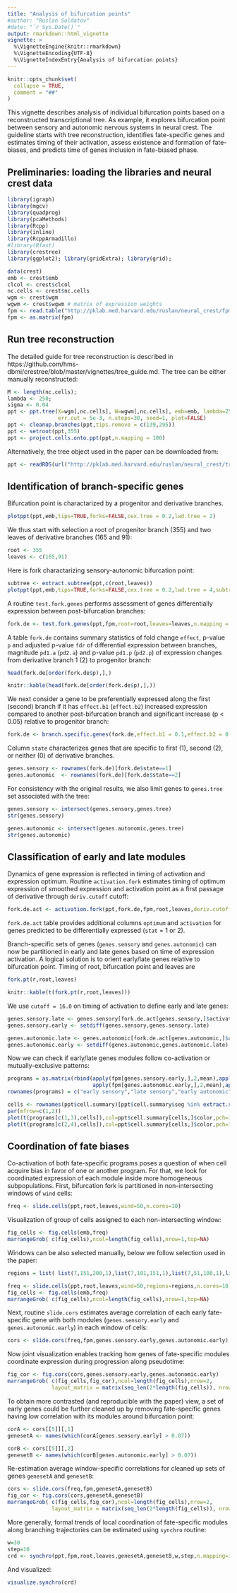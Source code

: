 ```yaml
---
title: "Analysis of bifurcation points"
#author: "Ruslan Soldatov"
#date: "`r Sys.Date()`"
output: rmarkdown::html_vignette
vignette: >
  %\VignetteEngine{knitr::rmarkdown}
  %\VignetteEncoding{UTF-8}
  %\VignetteIndexEntry{Analysis of bifurcation points}
---
```


```r
knitr::opts_chunk$set(
  collapse = TRUE,
  comment = "##"
)
```

This vignette describes analysis of individual bifurcation points based on a reconstructed transcriptional tree. As example, it explores bifurcation point between sensory and autonomic nervous systems in neural crest. The guideline starts with tree reconstruction, identifies fate-specific genes and estimates timing of their activation, assess existence and formation of fate-biases, and predicts time of genes inclusion in fate-biased phase.

## Preliminaries: loading the libraries and neural crest data

```r
library(igraph)
library(mgcv)
library(quadprog) 
library(pcaMethods) 
library(Rcpp) 
library(inline) 
library(RcppArmadillo) 
#library(Rfast)
library(crestree)
library(ggplot2); library(gridExtra); library(grid);

data(crest)
emb <- crest$emb
clcol <- crest$clcol
nc.cells <- crest$nc.cells
wgm <- crest$wgm
wgwm <- crest$wgwm # matrix of expression weights
fpm <- read.table("http://pklab.med.harvard.edu/ruslan/neural_crest/fpm.txt",header=TRUE)
fpm <- as.matrix(fpm)
```
  
## Run tree reconstruction
The detailed guide for tree reconstruction is described in https://github.com/hms-dbmi/crestree/blob/master/vignettes/tree_guide.md. The tree can be either manually reconstructed:
```r
M <- length(nc.cells); 
lambda <- 250; 
sigma <- 0.04
ppt <- ppt.tree(X=wgm[,nc.cells], W=wgwm[,nc.cells], emb=emb, lambda=250, sigma=0.04, metrics="cosine", M=M,
                err.cut = 5e-3, n.steps=30, seed=1, plot=FALSE)
ppt <- cleanup.branches(ppt,tips.remove = c(139,295))
ppt <- setroot(ppt,355)
ppt <- project.cells.onto.ppt(ppt,n.mapping = 100)
```

Alternatively, the tree object used in the paper can be downloaded from:
```r
ppt <- readRDS(url("http://pklab.med.harvard.edu/ruslan/neural_crest/tree_structure_full.rds"))s
```

## Identification of branch-specific genes

Bifurcation point is charactarized by a progenitor and derivative branches.
```r
plotppt(ppt,emb,tips=TRUE,forks=FALSE,cex.tree = 0.2,lwd.tree = 2)
```

We thus start with selection a root of progenitor branch (355) and two leaves of derivative branches (165 and 91):
```r
root <- 355
leaves <- c(165,91)
```

Here is fork charactarizing sensory-autonomic bifurcation point:
```r
subtree <- extract.subtree(ppt,c(root,leaves))
plotppt(ppt,emb,tips=TRUE,forks=FALSE,cex.tree = 0.2,lwd.tree = 4,subtree=subtree)
```

A routine `test.fork.genes` performs assessment of genes differentially expression between post-bifurcation branches:
```r
fork.de <- test.fork.genes(ppt,fpm,root=root,leaves=leaves,n.mapping = 10,n.cores=30)
```

A table `fork.de` contains summary statistics of fold change `effect`, p-value `p` and adjusted p-value `fdr`  of differential expression between branches, magnitude `pd1.a` (`pd2.a`) and p-value `pd1.p` (`pd2.p`) of expression changes from derivative branch 1 (2) to progenitor branch:
```r
head(fork.de[order(fork.de$p),],)
```

```r
knitr::kable(head(fork.de[order(fork.de$p),],))
```

We next consider a gene to be preferentially expressed along the first (second) branch if it has `effect.b1` (`effect.b2`) increased expression compared to another post-bifurcation branch and significant increase (p < 0.05) relative to progenitor branch:

```r
fork.de <- branch.specific.genes(fork.de,effect.b1 = 0.1,effect.b2 = 0.3)
```

Column `state` characterizes genes that are specific to first (1), second (2), or neither (0) of derivative branches.
```r
genes.sensory <- rownames(fork.de)[fork.de$state==1]
genes.autonomic  <- rownames(fork.de)[fork.de$state==2]
```

For consistency with the original results, we also limit genes to `genes.tree` set associated with the tree:
```r
genes.sensory <- intersect(genes.sensory,genes.tree)
str(genes.sensory)

genes.autonomic <- intersect(genes.autonomic,genes.tree)
str(genes.autonomic)
```

## Classification of early and late modules

Dynamics of gene expression is reflected in timing of activation and expression optimum. Routine `activation.fork` estimates timing of optimum expression of smoothed expression and activation point as a first passage of derivative through `deriv.cutoff` cutoff:

```r
fork.de.act <- activation.fork(ppt,fork.de,fpm,root,leaves,deriv.cutoff = 0.015,n.mapping=10,n.cores=10)
```

`fork.de.act` table provides additional columns `optimum` and `activation` for genes predicted to be differentially expressed (`stat` = 1 or 2).

Branch-specific sets of genes (`genes.sensory` and `genes.autonomic`) can now be partitioned in early and late genes based on time of expression activation. A logical solution is to orient early/late genes relative to bifurcation point. Timing of root, bifurcation point and leaves are

```r
fork.pt(r,root,leaves)
```

```r
knitr::kable(t(fork.pt(r,root,leaves)))
```

We use `cutoff = 16.0` on timing of activation to define early and late genes:
```r
genes.sensory.late <- genes.sensory[fork.de.act[genes.sensory,]$activation > cutoff]
genes.sensory.early <- setdiff(genes.sensory,genes.sensory.late)

genes.autonomic.late <- genes.autonomic[fork.de.act[genes.autonomic,]$activation > cutoff]
genes.autonomic.early <- setdiff(genes.autonomic,genes.autonomic.late)
```

Now we can check if early/late genes modules follow co-activation or mutually-exclusive patterns:
```r
programs = as.matrix(rbind(apply(fpm[genes.sensory.early,],2,mean),apply(fpm[genes.sensory.late,],2,mean),
                           apply(fpm[genes.autonomic.early,],2,mean),apply(fpm[genes.autonomic.late,],2,mean)));
rownames(programs) = c("early sensory","late sensory","early autonomic","late autonomic")
```

```r
cells <- rownames(ppt$cell.summary)[ppt$cell.summary$seg %in% extract.subtree(ppt,c(root,leaves))$segs]
par(mfrow=c(1,2))
plot(t(programs[c(1,3),cells]),col=ppt$cell.summary[cells,]$color,pch=19,cex=0.5)
plot(t(programs[c(2,4),cells]),col=ppt$cell.summary[cells,]$color,pch=19,cex=0.5)
```


## Coordination of fate biases

Co-activation of both fate-specific programs poses a question of when cell acquire bias in favor of one or another program. For that, we look for coordinated expression of each module inside more homogeneous subpopulations. First, bifurcation fork is partitioned in non-intersecting windows of `wind` cells:
```r
freq <- slide.cells(ppt,root,leaves,wind=50,n.cores=10)
```
Visualization of group of cells assigned to each non-intersecting window:
```r
fig_cells <- fig.cells(emb,freq)
marrangeGrob( c(fig_cells),ncol=length(fig_cells),nrow=1,top=NA)
```

Windows can be also selected manually, below we follow selection used in the paper:
```r
regions = list( list(7,151,200,1),list(7,101,151,1),list(7,51,100,1),list(7,1,50,1),list(list(6,5,1,2),1,50, -1),list(list(6,5,1,2),51,100, -1),list(5,1,50,1),list(1,1,50,1))
```

```r
freq <- slide.cells(ppt,root,leaves,wind=50,regions=regions,n.cores=10)
fig_cells <- fig.cells(emb,freq)
marrangeGrob( c(fig_cells),ncol=length(fig_cells),nrow=1,top=NA)
```

Next, routine `slide.cors` estimates average correlation of each early fate-specific gene with both modules (`genes.sensory.early` and `genes.autonomic.early`) in each window of cells:
```r
cors <- slide.cors(freq,fpm,genes.sensory.early,genes.autonomic.early)
```

Now joint visualization enables tracking how genes of fate-specific modules coordinate expression during progression along pseudotime:
```r
fig_cor <- fig.cors(cors,genes.sensory.early,genes.autonomic.early)
marrangeGrob( c(fig_cells,fig_cor),ncol=length(fig_cells),nrow=2,
              layout_matrix = matrix(seq_len(2*length(fig_cells)), nrow = 2, ncol = length(fig_cells),byrow=TRUE),top=NA)
```
  
To obtain more contrasted (and reproducible with the paper) view, a set of early genes could be further cleaned up by removing fate-specific genes having low correlation with its modules around bifurcation point:
```r
corA <- cors[[5]][,1]
genesetA <- names(which(corA[genes.sensory.early] > 0.07))

corB <- cors[[5]][,2]
genesetB <- names(which(corB[genes.autonomic.early] > 0.07))
```

Re-estimation average window-specific correlations for cleaned up sets of genes `genesetA` and `genesetB`:
```r
cors <- slide.cors(freq,fpm,genesetA,genesetB)
fig_cor <- fig.cors(cors,genesetA,genesetB)
marrangeGrob( c(fig_cells,fig_cor),ncol=length(fig_cells),nrow=2,
              layout_matrix = matrix(seq_len(2*length(fig_cells)), nrow = 2, ncol = length(fig_cells),byrow=TRUE),top=NA)
```


More generally, formal trends of local coordination of fate-specific modules along branching trajectories can be estimated using `synchro` routine:

```r
w=30
step=10
crd <- synchro(ppt,fpm,root,leaves,genesetA,genesetB,w,step,n.mapping=100,n.points = 300,span.smooth = 0.1,perm=FALSE)
```
And visualized:
```r
visualize.synchro(crd)
```



